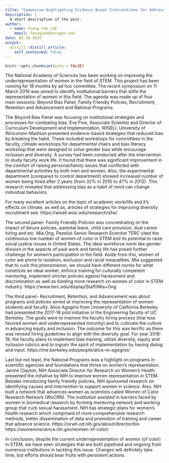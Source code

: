 ```yaml
---
title: "Symposium Highlighting Evidence-Based Interventions for Addressing the Underrepresentation of Women in STEM"
description: |
  A short description of the post.
author:
  - name: Foong Yan LEE
    email: foongyan@uoregon.edu
date: 05-28-2019
output:
  distill::distill_article:
    self_contained: false
---
```


```r
knitr::opts_chunk$set(echo = FALSE)
```


The National Academy of Sciences has been working on improving the underrepresentation of women in the field of STEM. This project has been running for 18 months by ad hoc committee. The recent symposium on 11 March 2019 was aimed to identify institutional barriers that stifle the representation of women in this field. The agenda was made up of four main sessions: Beyond Bias Panel, Family Friendly Policies, Recruitment, Retention and Advancement and National Programs. 

The Beyond Bias Panel was focusing on institutional strategies and processes for combating bias. Eve Fine, Associate Scientist and Director of Curriculum Development and Implementation, WISELI, University of Winconsin-Madison presented evidence-based strategies that reduced bias by breaking the habit. These included workshops for committees in the faculty, climate workshops for departmental chairs and bias literacy workshop that were designed to solve gender bias while encourage inclusion and diversity. A survey had been conducted after the intervention to study faculty work life. It found that there was significant improvement in the comfort of raising personal/family issues that conflicted with departmental activities by both men and women. Also, the experimental department (compared to control department) showed increased number of women being hired after 2 years (from 32% in 2010 to 47% in 2012). This research revealed that addressing bias as a habit of mind can change individual behaviors.

For many excellent articles on the topic of academic work/life and it's effects on climate, as well as, articles of strategies for improving diversity recruitment see: 
https://wiseli.wisc.edu/research/sfw/


The second panel- Family Friendly Policies was concentrating on the impact of tenure policies, parental leave, child care provision, dual career hiring and etc. Mia Ong, Panelist Senior Research Scientist TERC cited the continuous low number of women of color in STEM and its potential to raise social justice issues in United States.  The ideal workforce norm like gender division in the aspects of paid work and family life has posed further challenge for women’s participation in the field. Aside from this, women of color are prone to isolation, exclusion and racial inequalities. Mia suggested that to curb this phenomenon, we should have different norms for what constitute an ideal worker, enforce training for culturally competent mentoring, implement stricter policies against harassment and discrimination as well as funding more research on women of color in STEM industry. 
https://www.terc.edu/display/Staff/Mia+Ong

The third panel- Recruitment, Retention, and Advancement was about programs and policies aimed at improving the representation of women students and faculty. Alice Agogino from University of California Berkeley had presented the 2017-18 pilot initiative in the Engineering faculty of UC Berkeley. The goals were to improve the faculty hiring process (that less favored women and underrepresented minority) and to cultivate the culture in advancing equity and inclusion. The outcome for this was terrific as there was revised hiring guidelines to align with the diversity goal. For year 2018-19, the faculty plans to implement bias training, utilize diversity, equity and inclusion rubrics and to ingrain the spirit of implementation by having dialog and input.
https://me.berkeley.edu/people/alice-m-agogino/

Last but not least, the National Programs was a highlight on programs in scientific agencies and foundations that thrive on women’s representation. Janine Clayton, NIH Associate Director for Research on Women’s Health presented the initiative by NIH to improve women representation in STEM. Besides introducing family friendly policies, NIH sponsored research on identifying causes and intervention to support women in science. Also, NIH built a network that advances women as scientists called Women of Color Research Network (WoCRN). The institution assisted in barriers faced by women in biomedical research by forming mentoring network and working group that curb sexual harassment. NIH has strategic plans for women’s health research which comprised of more comprehensive research methods, better dissemination of data and promotion of training and career that advance science. 
https://orwh.od.nih.gov/about/director/bio
https://womeninscience.nih.gov/women-of-color/

In conclusion, despite the current underrepresentation of women (of color) in STEM, we have seen strategies that are both pipelined and ongoing from numerous institutions in tackling this issue. Changes will definitely take time, but efforts should bear fruits with persistent actions.   
 


